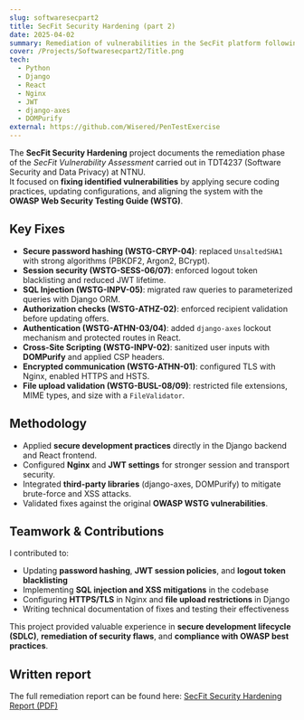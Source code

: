 ```yaml
---
slug: softwaresecpart2
title: SecFit Security Hardening (part 2)
date: 2025-04-02
summary: Remediation of vulnerabilities in the SecFit platform following OWASP WSTG guidelines
cover: /Projects/Softwaresecpart2/Title.png
tech:
  - Python
  - Django
  - React
  - Nginx
  - JWT
  - django-axes
  - DOMPurify
external: https://github.com/Wisered/PenTestExercise
---
```


The **SecFit Security Hardening** project documents the remediation phase of the *SecFit Vulnerability Assessment* carried out in TDT4237 (Software Security and Data Privacy) at NTNU.  
It focused on **fixing identified vulnerabilities** by applying secure coding practices, updating configurations, and aligning the system with the **OWASP Web Security Testing Guide (WSTG)**.

## **Key Fixes**

- **Secure password hashing (WSTG-CRYP-04)**: replaced `UnsaltedSHA1` with strong algorithms (PBKDF2, Argon2, BCrypt).  
- **Session security (WSTG-SESS-06/07)**: enforced logout token blacklisting and reduced JWT lifetime.  
- **SQL Injection (WSTG-INPV-05)**: migrated raw queries to parameterized queries with Django ORM.  
- **Authorization checks (WSTG-ATHZ-02)**: enforced recipient validation before updating offers.  
- **Authentication (WSTG-ATHN-03/04)**: added `django-axes` lockout mechanism and protected routes in React.  
- **Cross-Site Scripting (WSTG-INPV-02)**: sanitized user inputs with **DOMPurify** and applied CSP headers.  
- **Encrypted communication (WSTG-ATHN-01)**: configured TLS with Nginx, enabled HTTPS and HSTS.  
- **File upload validation (WSTG-BUSL-08/09)**: restricted file extensions, MIME types, and size with a `FileValidator`.  

## **Methodology**

- Applied **secure development practices** directly in the Django backend and React frontend.  
- Configured **Nginx** and **JWT settings** for stronger session and transport security.  
- Integrated **third-party libraries** (django-axes, DOMPurify) to mitigate brute-force and XSS attacks.  
- Validated fixes against the original **OWASP WSTG vulnerabilities**.  

## **Teamwork & Contributions**

I contributed to:
- Updating **password hashing**, **JWT session policies**, and **logout token blacklisting**  
- Implementing **SQL injection and XSS mitigations** in the codebase  
- Configuring **HTTPS/TLS** in Nginx and **file upload restrictions** in Django  
- Writing technical documentation of fixes and testing their effectiveness  

This project provided valuable experience in **secure development lifecycle (SDLC)**, **remediation of security flaws**, and **compliance with OWASP best practices**.

## **Written report**

The full remediation report can be found here:
[SecFit Security Hardening Report (PDF)](/Projects/Softwaresecpart2/SecFit_Security_Hardening_Report.pdf)